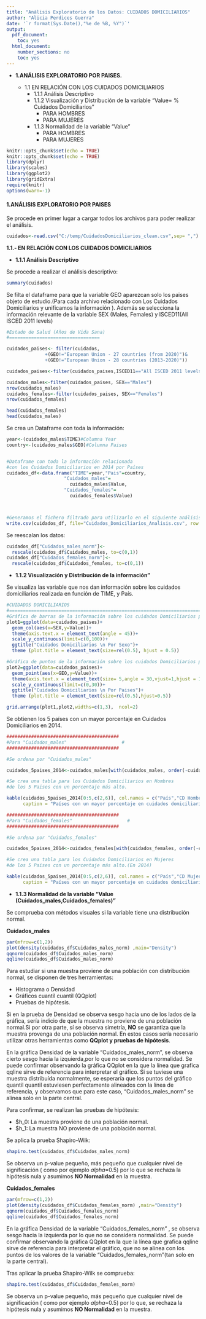 ---
title: "Análisis Exploratorio de los Datos: CUIDADOS DOMICILIARIOS"
author: "Alicia Perdices Guerra"
date: '`r format(Sys.Date(),"%e de %B, %Y")`'
output:
  pdf_document:
    toc: yes
  html_document:
    number_sections: no
    toc: yes
---
* **1.ANÁLISIS EXPLORATORIO POR PAISES.**

  * 1.1 EN RELACIÓN CON LOS CUIDADOS DOMICILIARIOS
    * 1.1.1 Análisis Descriptivo
    * 1.1.2 Visualización y Distribución de la variable "Value= % Cuidados Domiciliarios"
      * PARA HOMBRES
      * PARA MUJERES
      
    * 1.1.3 Normalidad de la variable "Value"
      * PARA HOMBRES
      * PARA MUJERES

```{r setup, include=FALSE}
knitr::opts_chunk$set(echo = TRUE)
knitr::opts_chunk$set(echo = TRUE)
library(dplyr)
library(scales)
library(ggplot2)
library(gridExtra)
require(knitr)
options(warn=-1)
```

#### **1.ANÁLISIS EXPLORATORIO POR PAISES**

Se procede en primer lugar a cargar todos los archivos para poder realizar el análisis.

```{r}
cuidados<-read.csv("C:/temp/CuidadosDomiciliarios_clean.csv",sep= ",")

```


**1.1.- EN RELACIÓN CON LOS CUIDADOS DOMICILIARIOS**

  * **1.1.1 Análisis Descriptivo**

  
Se procede a realizar el análisis descriptivo:

```{r}
summary(cuidados)

```

Se filta el dataframe para que la variable GEO aparezcan solo los paises objeto de estudio.(Para cada archivo relacionado con Los Cuidados Domiciliarios  y unificamos la información ).
Además se selecciona la información relevante de la variable SEX (Males, Females) y ISCED11(All ISCED 2011 levels)

```{r}
#Estado de Salud (Años de Vida Sana)
#=================================

cuidados_paises<- filter(cuidados, 
              +(GEO!="European Union - 27 countries (from 2020)")&
              +(GEO!="European Union - 28 countries (2013-2020)"))

cuidados_paises<-filter(cuidados_paises,ISCED11=="All ISCED 2011 levels ")

cuidados_males<-filter(cuidados_paises, SEX=="Males")
nrow(cuidados_males)
cuidados_females<-filter(cuidados_paises, SEX=="Females")
nrow(cuidados_females)

head(cuidados_females)
head(cuidados_males)
```

Se crea un Dataframe con toda la información:

```{r}
year<-(cuidados_males$TIME)#Columna Year
country<-(cuidados_males$GEO)#Columna Paises


#Dataframe con toda la información relacionada
#con los Cuidados Domiciliarios en 2014 por Países
cuidados_df<-data.frame("TIME"=year,"Pais"=country,
                     "Cuidados_males"=
                       cuidados_males$Value,
                     "Cuidados_females"=
                       cuidados_females$Value)



#Generamos el fichero filtrado para utilizarlo en el siguiente análisis.
write.csv(cuidados_df, file="Cuidados_Domiciliarios_Analisis.csv", row.names = FALSE)
```

Se reescalan los datos:

```{r}
cuidados_df["Cuidados_males_norm"]<-
  rescale(cuidados_df$Cuidados_males, to=c(0,1))
cuidados_df["Cuidados_females_norm"]<-
  rescale(cuidados_df$Cuidados_females, to=c(0,1))
```

  * **1.1.2 Visualización y Distribución de la información"**

Se visualiza las variable que nos dan información sobre los cuidados domiciliarios realizada en función de TIME, y País. 

```{r}
#CUIDADOS DOMICILIARIOS
#=============================================================================
#Gráfica de barras de la información sobre los cuidados Domiciliarios por Sexos"
plot1=ggplot(data=cuidados_paises)+
  geom_col(aes(x=SEX,y=Value))+
  theme(axis.text.x = element_text(angle = 45))+
  scale_y_continuous(limit=c(0,100))+
  ggtitle("Cuidados Domiciliarios \n Por Sexo")+
  theme (plot.title = element_text(size=rel(0.5), hjust = 0.5))

#Gráfica de puntos de la información sobre los cuidados Domiciliarios por Sexos"
plot2=ggplot(data=cuidados_paises)+
  geom_point(aes(x=GEO,y=Value))+
  theme(axis.text.x = element_text(size= 5,angle = 30,vjust=1,hjust = 1))+
  scale_y_continuous(limit=c(0,30))+
  ggtitle("Cuidados Domiciliarios \n Por Paises")+
  theme (plot.title = element_text(size=rel(0.5),hjust=0.5))

grid.arrange(plot1,plot2,widths=c(1,3),  ncol=2)
```

Se obtienen los 5 países con un mayor porcentaje en Cuidados Domiciliarios en 2014.


```{r}
#########################################
#Para "Cuidados_males"                    #
#########################################

#Se ordena por "Cuidados_males"

cuidados_5paises_2014<-cuidados_males[with(cuidados_males, order(-cuidados_males$Value)),]

#Se crea una tabla para los Cuidados Domiciliarios en Hombres
#de los 5 Paises con un porcentaje más alto.

kable(cuidados_5paises_2014[0:5,c(2,6)], col.names = c("País","CD Hombres"), 
      caption = "Países con un mayor porcentaje en cuidados domiciliarios en Hombres")

#########################################
#Para "Cuidados_females"                    #
#########################################

#Se ordena por "Cuidados_females"

cuidados_5paises_2014<-cuidados_females[with(cuidados_females, order(-cuidados_females$Value)),]

#Se crea una tabla para los Cuidados Domiciliarios en Mujeres
#de los 5 Paises con un porcentaje más alto.(En 2014)

kable(cuidados_5paises_2014[0:5,c(2,6)], col.names = c("País","CD Mujeres"), 
      caption = "Países con un mayor porcentaje en cuidados domiciliarios en Mujeres en 2014")

```

  * **1.1.3 Normalidad de la variable "Value (Cuidados_males,Cuidados_females)"**
  
Se comprueba con métodos visuales si la variable tiene una distribución normal.

**Cuidados_males**
     
```{r}
par(mfrow=c(1,2))
plot(density(cuidados_df$Cuidados_males_norm) ,main="Density")
qqnorm(cuidados_df$Cuidados_males_norm)
qqline(cuidados_df$Cuidados_males_norm)


```

Para estudiar si una muestra proviene de una población con distribución normal, se disponen de tres herramientas:
     
  *  Histograma o Densidad
  *  Gráficos cuantil cuantil (QQplot)
  *  Pruebas de hipótesis.
        
Si en la prueba de Densidad se observa sesgo hacia uno de los lados de la gráfica, sería indicio de que la muestra no proviene de una población normal.Si por otra parte, sí se observa simetría, **NO** se garantiza que la muestra provenga de una población normal. En estos casos sería necesario utilizar otras herramientas como **QQplot y pruebas de hipótesis**.

En la gráfica Densidad de la variable "Cuidados_males_norm", se observa cierto sesgo hacia la izquierda,por lo que no se considera normalidad. Se puede confirmar observando la gráfica QQplot en la que la línea que grafica qqline sirve de referencia para interpretar el gráfico. Si se tuviese una muestra distribuída normalmente, se esperaría que los puntos del gráfico quantil quantil estuviesen perfectamente alineados con la línea de referencia, y observamos que para este caso, "Cuidados_males_norm" se alinea solo en la parte central.



Para confirmar, se realizan las pruebas de hipótesis:

- $h_0: La muestra proviene de una población normal.
- $h_1: La muestra NO proviene de una población normal.

Se aplica la prueba Shapiro-Wilk:

```{r}
shapiro.test(cuidados_df$Cuidados_males_norm)
```

Se observa un p-value pequeño, más pequeño que cualquier nivel de significación ( como por ejemplo $alpha$=0.5)  por lo que  se rechaza la hipótesis nula y asumimos **NO Normalidad** en la muestra.
    
**Cuidados_females**


```{r}
par(mfrow=c(1,2))
plot(density(cuidados_df$Cuidados_females_norm) ,main="Density")
qqnorm(cuidados_df$Cuidados_females_norm)
qqline(cuidados_df$Cuidados_females_norm)
```

En la gráfica Densidad de la variable "Cuidados_females_norm" , se observa sesgo hacia la izquierda por lo que no se considera normalidad. Se puede confirmar observando la gráfica QQplot en la que la línea que grafica qqline sirve de referencia para interpretar el gráfico, que no se alinea con los puntos de los valores de la variable "Cuidados_females_norm"(tan solo en la parte central).
 
Tras aplicar la prueba Shapiro-Wilk se comprueba:

```{r}
shapiro.test(cuidados_df$Cuidados_females_norm)
```

Se observa un p-value pequeño, más pequeño que cualquier nivel de significación ( como por ejemplo $alpha$=0.5) por lo que, se rechaza la hipótesis nula y asumimos **NO Normalidad** en la muestra.

